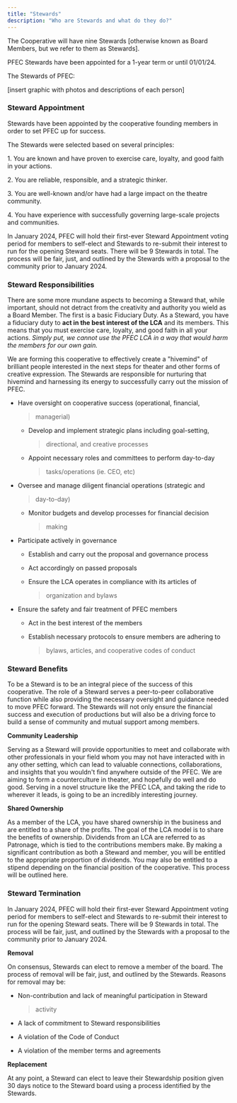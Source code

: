 ```yaml
---
title: "Stewards"
description: "Who are Stewards and what do they do?"
---
```




The Cooperative will have nine Stewards \[otherwise known as Board
Members, but we refer to them as Stewards\].

PFEC Stewards have been appointed for a 1-year term or until 01/01/24.

The Stewards of PFEC:

\[insert graphic with photos and descriptions of each person\]

### Steward Appointment

Stewards have been appointed by the cooperative founding members in
order to set PFEC up for success.

The Stewards were selected based on several principles:

1\. You are known and have proven to exercise care, loyalty, and good
faith in your actions.

2\. You are reliable, responsible, and a strategic thinker.

3\. You are well-known and/or have had a large impact on the theatre
community.

4\. You have experience with successfully governing large-scale projects
and communities.

In January 2024, PFEC will hold their first-ever Steward Appointment
voting period for members to self-elect and Stewards to re-submit their
interest to run for the opening Steward seats. There will be 9 Stewards
in total. The process will be fair, just, and outlined by the Stewards
with a proposal to the community prior to January 2024.

### Steward Responsibilities 

There are some more mundane aspects to becoming a Steward that, while
important, should not detract from the creativity and authority you
wield as a Board Member. The first is a basic Fiduciary Duty. As a
Steward, you have a fiduciary duty to **act in the best interest of the
LCA** and its members. This means that you must exercise care, loyalty,
and good faith in all your actions. *Simply put, we cannot use the PFEC
LCA in a way that would harm the members for our own gain.*

We are forming this cooperative to effectively create a "hivemind" of
brilliant people interested in the next steps for theater and other
forms of creative expression. The Stewards are responsible for nurturing
that hivemind and harnessing its energy to successfully carry out the
mission of PFEC.

-   Have oversight on cooperative success (operational, financial,
    > managerial)

    -   Develop and implement strategic plans including goal-setting,
        > directional, and creative processes

    -   Appoint necessary roles and committees to perform day-to-day
        > tasks/operations (ie. CEO, etc)

-   Oversee and manage diligent financial operations (strategic and
    > day-to-day)

    -   Monitor budgets and develop processes for financial decision
        > making

-   Participate actively in governance

    -   Establish and carry out the proposal and governance process

    -   Act accordingly on passed proposals

    -   Ensure the LCA operates in compliance with its articles of
        > organization and bylaws

-   Ensure the safety and fair treatment of PFEC members

    -   Act in the best interest of the members

    -   Establish necessary protocols to ensure members are adhering to
        > bylaws, articles, and cooperative codes of conduct

### Steward Benefits

To be a Steward is to be an integral piece of the success of this
cooperative. The role of a Steward serves a peer-to-peer collaborative
function while also providing the necessary oversight and guidance
needed to move PFEC forward. The Stewards will not only ensure the
financial success and execution of productions but will also be a
driving force to build a sense of community and mutual support among
members.

**Community Leadership**

Serving as a Steward will provide opportunities to meet and collaborate
with other professionals in your field whom you may not have interacted
with in any other setting, which can lead to valuable connections,
collaborations, and insights that you wouldn't find anywhere outside of
the PFEC. We are aiming to form a counterculture in theater, and
hopefully do well and do good. Serving in a novel structure like the
PFEC LCA, and taking the ride to wherever it leads, is going to be an
incredibly interesting journey.

**Shared Ownership**

As a member of the LCA, you have shared ownership in the business and
are entitled to a share of the profits. The goal of the LCA model is to
share the benefits of ownership. Dividends from an LCA are referred to
as Patronage, which is tied to the contributions members make. By making
a significant contribution as both a Steward and member, you will be
entitled to the appropriate proportion of dividends. You may also be
entitled to a stipend depending on the financial position of the
cooperative. This process will be outlined here.

### Steward Termination 

In January 2024, PFEC will hold their first-ever Steward Appointment
voting period for members to self-elect and Stewards to re-submit their
interest to run for the opening Steward seats. There will be 9 Stewards
in total. The process will be fair, just, and outlined by the Stewards
with a proposal to the community prior to January 2024.

**Removal**

On consensus, Stewards can elect to remove a member of the board. The
process of removal will be fair, just, and outlined by the Stewards.
Reasons for removal may be:

-   Non-contribution and lack of meaningful participation in Steward
    > activity

-   A lack of commitment to Steward responsibilities

-   A violation of the Code of Conduct

-   A violation of the member terms and agreements

**Replacement**

At any point, a Steward can elect to leave their Stewardship position
given 30 days notice to the Steward board using a process identified by
the Stewards.